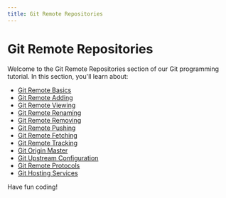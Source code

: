 ```yaml
---
title: Git Remote Repositories
---
```


# Git Remote Repositories

Welcome to the Git Remote Repositories section of our Git programming tutorial. In this section, you'll learn about:

- [Git Remote Basics](./0-git-remote-basics.mdx)
- [Git Remote Adding](./1-git-remote-adding.mdx)
- [Git Remote Viewing](./2-git-remote-viewing.mdx)
- [Git Remote Renaming](./3-git-remote-renaming.mdx)
- [Git Remote Removing](./4-git-remote-removing.mdx)
- [Git Remote Pushing](./5-git-remote-pushing.mdx)
- [Git Remote Fetching](./6-git-remote-fetching.mdx)
- [Git Remote Tracking](./7-git-remote-tracking.mdx)
- [Git Origin Master](./8-git-origin-master.mdx)
- [Git Upstream Configuration](./9-git-upstream-configuration.mdx)
- [Git Remote Protocols](./10-git-remote-protocols.mdx)
- [Git Hosting Services](./11-git-hosting-services.mdx)

Have fun coding!